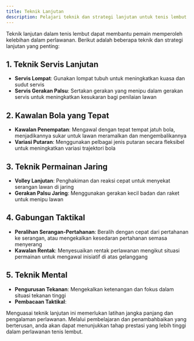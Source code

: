 ```yaml
---
title: Teknik Lanjutan
description: Pelajari teknik dan strategi lanjutan untuk tenis lembut
---
```


Teknik lanjutan dalam tenis lembut dapat membantu pemain memperoleh kelebihan dalam perlawanan. Berikut adalah beberapa teknik dan strategi lanjutan yang penting:

## 1. Teknik Servis Lanjutan

- **Servis Lompat**: Gunakan lompat tubuh untuk meningkatkan kuasa dan sudut servis
- **Servis Gerakan Palsu**: Sertakan gerakan yang menipu dalam gerakan servis untuk meningkatkan kesukaran bagi penilaian lawan

## 2. Kawalan Bola yang Tepat

- **Kawalan Penempatan**: Mengawal dengan tepat tempat jatuh bola, menjadikannya sukar untuk lawan meramalkan dan mengembalikannya
- **Variasi Putaran**: Menggunakan pelbagai jenis putaran secara fleksibel untuk meningkatkan variasi trajektori bola

## 3. Teknik Permainan Jaring

- **Volley Lanjutan**: Penghakiman dan reaksi cepat untuk menyekat serangan lawan di jaring
- **Gerakan Palsu Jaring**: Menggunakan gerakan kecil badan dan raket untuk menipu lawan

## 4. Gabungan Taktikal

- **Peralihan Serangan-Pertahanan**: Beralih dengan cepat dari pertahanan ke serangan, atau mengekalkan kesedaran pertahanan semasa menyerang
- **Kawalan Rentak**: Menyesuaikan rentak perlawanan mengikut situasi permainan untuk mengawal inisiatif di atas gelanggang

## 5. Teknik Mental

- **Pengurusan Tekanan**: Mengekalkan ketenangan dan fokus dalam situasi tekanan tinggi
- **Pembacaan Taktikal**:

Menguasai teknik lanjutan ini memerlukan latihan jangka panjang dan pengalaman perlawanan. Melalui pembelajaran dan penambahbaikan yang berterusan, anda akan dapat menunjukkan tahap prestasi yang lebih tinggi dalam perlawanan tenis lembut.